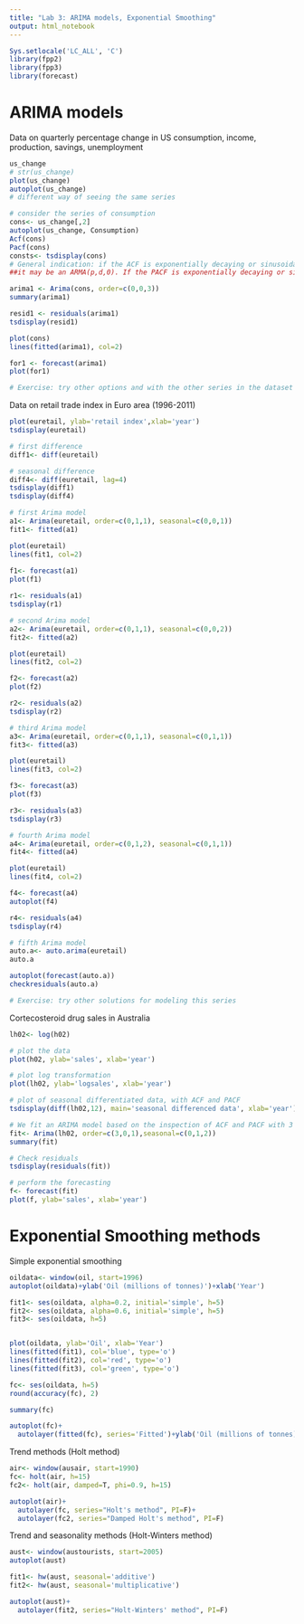 ```yaml
---
title: "Lab 3: ARIMA models, Exponential Smoothing"
output: html_notebook
---
```


```r
Sys.setlocale('LC_ALL', 'C')
library(fpp2)
library(fpp3)
library(forecast) 
```

# ARIMA models

Data on quarterly percentage change in US consumption, income, production, savings, unemployment

```r
us_change
# str(us_change)
plot(us_change)
autoplot(us_change)
# different way of seeing the same series
```

```r
# consider the series of consumption
cons<- us_change[,2]
autoplot(us_change, Consumption)
Acf(cons)
Pacf(cons)
consts<- tsdisplay(cons)
# General indication: if the ACF is exponentially decaying or sinusoidal and there is a significant spike at lag p in PACF and nothing else, 
##it may be an ARMA(p,d,0). If the PACF is exponentially decaying or sinusoidal and there is a significant spike at lag p in ACF and nothing else, it may be an ARMA(0,d,q). 
```

```r
arima1 <- Arima(cons, order=c(0,0,3))
summary(arima1)

resid1 <- residuals(arima1)
tsdisplay(resid1)

plot(cons)
lines(fitted(arima1), col=2)

for1 <- forecast(arima1)
plot(for1)

# Exercise: try other options and with the other series in the dataset
```

Data on retail trade index in Euro area (1996-2011)

```r
plot(euretail, ylab='retail index',xlab='year')
tsdisplay(euretail)
```

```r
# first difference
diff1<- diff(euretail) 

# seasonal difference
diff4<- diff(euretail, lag=4) 
tsdisplay(diff1)
tsdisplay(diff4)
```

```r
# first Arima model 
a1<- Arima(euretail, order=c(0,1,1), seasonal=c(0,0,1))
fit1<- fitted(a1)

plot(euretail)
lines(fit1, col=2)
 
f1<- forecast(a1)
plot(f1)

r1<- residuals(a1)
tsdisplay(r1) 
```

```r
# second Arima model
a2<- Arima(euretail, order=c(0,1,1), seasonal=c(0,0,2))
fit2<- fitted(a2)

plot(euretail)
lines(fit2, col=2)

f2<- forecast(a2)
plot(f2)

r2<- residuals(a2)
tsdisplay(r2) 
```

```r
# third Arima model
a3<- Arima(euretail, order=c(0,1,1), seasonal=c(0,1,1))
fit3<- fitted(a3)

plot(euretail)
lines(fit3, col=2)

f3<- forecast(a3)
plot(f3)

r3<- residuals(a3)
tsdisplay(r3) 
```

```r
# fourth Arima model 
a4<- Arima(euretail, order=c(0,1,2), seasonal=c(0,1,1))
fit4<- fitted(a4)

plot(euretail)
lines(fit4, col=2)

f4<- forecast(a4)
autoplot(f4)

r4<- residuals(a4)
tsdisplay(r4) 
```

```r
# fifth Arima model 
auto.a<- auto.arima(euretail)
auto.a

autoplot(forecast(auto.a))
checkresiduals(auto.a)

# Exercise: try other solutions for modeling this series
```

Cortecosteroid drug sales in Australia

```r
lh02<- log(h02)

# plot the data
plot(h02, ylab='sales', xlab='year')

# plot log transformation
plot(lh02, ylab='logsales', xlab='year')

# plot of seasonal differentiated data, with ACF and PACF
tsdisplay(diff(lh02,12), main='seasonal differenced data', xlab='year')
```

```r
# We fit an ARIMA model based on the inspection of ACF and PACF with 3 AR components
fit<- Arima(lh02, order=c(3,0,1),seasonal=c(0,1,2))
summary(fit)

# Check residuals
tsdisplay(residuals(fit))

# perform the forecasting
f<- forecast(fit)
plot(f, ylab='sales', xlab='year')
```

# Exponential Smoothing methods

Simple exponential smoothing

```r
oildata<- window(oil, start=1996)
autoplot(oildata)+ylab('Oil (millions of tonnes)')+xlab('Year')

fit1<- ses(oildata, alpha=0.2, initial='simple', h=5)
fit2<- ses(oildata, alpha=0.6, initial='simple', h=5)
fit3<- ses(oildata, h=5)


plot(oildata, ylab='Oil', xlab='Year')
lines(fitted(fit1), col='blue', type='o')
lines(fitted(fit2), col='red', type='o')
lines(fitted(fit3), col='green', type='o')
```

```r
fc<- ses(oildata, h=5)
round(accuracy(fc), 2)

summary(fc)

autoplot(fc)+
  autolayer(fitted(fc), series='Fitted')+ylab('Oil (millions of tonnes)')+xlab('Year')
```

Trend methods (Holt method)

```r
air<- window(ausair, start=1990)
fc<- holt(air, h=15)
fc2<- holt(air, damped=T, phi=0.9, h=15)

autoplot(air)+
  autolayer(fc, series="Holt's method", PI=F)+
  autolayer(fc2, series="Damped Holt's method", PI=F)
```

Trend and seasonality methods (Holt-Winters method)

```r
aust<- window(austourists, start=2005)
autoplot(aust)

fit1<- hw(aust, seasonal='additive')
fit2<- hw(aust, seasonal='multiplicative')

autoplot(aust)+
  autolayer(fit2, series="Holt-Winters' method", PI=F)
```
